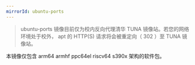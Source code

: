 ```yaml
---
mirrorId: ubuntu-ports
---
```


> ubuntu-ports 镜像目前仅为校内反向代理清华 TUNA 镜像站。若您的网络环境处于校外， apt 的 HTTP(S) 请求将会被重定向（ 302 ）至 TUNA 镜像站。

本镜像仅包含 arm64 armhf ppc64el riscv64 s390x 架构的软件包。


<UbuntuConfigGenerator ubuntuVariant="ubuntu-ports" securityRepoHost="ports.ubuntu.com" />
